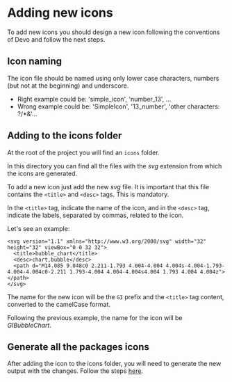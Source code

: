 
<Meta title="Doc/Add new icons" />

# Adding new icons

To add new icons you should design a new icon following the conventions of
Devo and follow the next steps.

## Icon naming

The icon file should be named using only lower case characters, numbers (but not
at the beginning) and underscore.

- Right example could be: 'simple_icon', 'number_13', ...
- Wrong example could be: 'SimpleIcon', '13_number', 'other characters: ?/*&'...

## Adding to the icons folder

At the root of the project you will find an `icons` folder.

In this directory you can find all the files with the _svg_ extension from which
the icons are generated.

To add a new icon just add the new _svg_ file.
It is important that this file contains the `<title>` and `<desc>` tags.
This is mandatory.

In the `<title>` tag, indicate the name of the icon, and in the `<desc>` tag,
indicate the labels, separated by commas, related to the icon.

Let's see an example:

```
<svg version="1.1" xmlns="http://www.w3.org/2000/svg" width="32" height="32" viewBox="0 0 32 32">
  <title>bubble_chart</title>
  <desc>chart,bubble</desc>
  <path d="M14.085 9.048c0 2.211-1.793 4.004-4.004 4.004s-4.004-1.793-4.004-4.004c0-2.211 1.793-4.004 4.004-4.004s4.004 1.793 4.004 4.004z"></path>
</svg>
```

The name for the new icon will be the `GI` prefix and the `<title>` tag
content, converted to the camelCase format.

Following the previous example, the name for the icon will be _GIBubbleChart_.

## Generate all the packages icons

After adding the icon to the icons folder, you will need to generate the
new output with the changes. Follow the steps [here](TODO).
